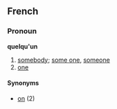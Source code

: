 ==French==
===Pronoun===
'''quelqu'un'''

# [[somebody]]; [[some one]], [[someone]]
# [[one]]

====Synonyms====
*[[on]] (2)